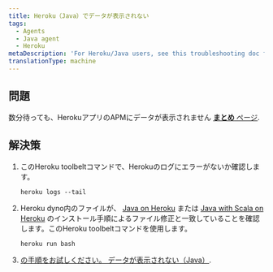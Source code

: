 ```yaml
---
title: Heroku（Java）でデータが表示されない
tags:
  - Agents
  - Java agent
  - Heroku
metaDescription: 'For Heroku/Java users, see this troubleshooting doc for installation problems'
translationType: machine
---
```


## 問題

数分待っても、HerokuアプリのAPMにデータが表示されません [**まとめ** ページ](/docs/apm/applications-menu/monitoring/apm-overview-page).

## 解決策

1. このHeroku toolbeltコマンドで、Herokuのログにエラーがないか確認します。

   ```
   heroku logs --tail
   ```

2. Heroku dyno内のファイルが、 [Java on Heroku](/docs/agents/java-agent/heroku/java-agent-heroku) または [Java with Scala on Heroku](/docs/agents/java-agent/heroku/java-agent-scala-heroku) のインストール手順によるファイル修正と一致していることを確認します。このHeroku toolbeltコマンドを使用します。

   ```
   heroku run bash
   ```

3. [の手順をお試しください。 データが表示されない（Java）](/docs/agents/java-agent/troubleshooting/no-data-appears-java).